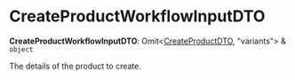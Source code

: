 
# CreateProductWorkflowInputDTO

 **CreateProductWorkflowInputDTO**: Omit&#60;[CreateProductDTO](../../../product/interfaces/product.CreateProductDTO/page.mdx), "variants"&#62; & `object`

The details of the product to create.
